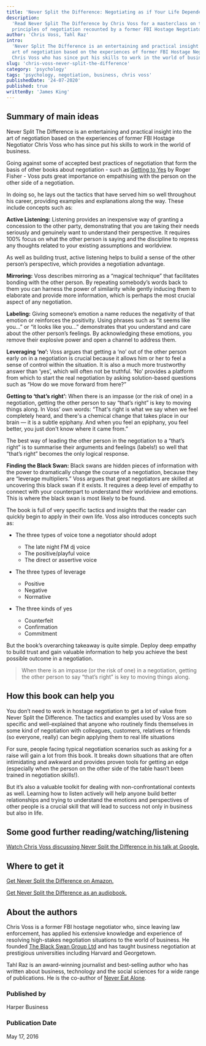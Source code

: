 ```yaml
---
title: 'Never Split the Difference: Negotiating as if Your Life Depended on It'
description:
  'Read Never Split The Difference by Chris Voss for a masterclass on the
  principles of negotiation recounted by a former FBI Hostage Negotiator'
author: 'Chris Voss, Tahl Raz'
intro:
  'Never Split The Difference is an entertaining and practical insight into the
  art of negotiation based on the experiences of former FBI Hostage Negotiator
  Chris Voss who has since put his skills to work in the world of business.'
slug: 'chris-voss-never-split-the-difference'
category: 'psychology'
tags: 'psychology, negotiation, business, chris voss'
publishedDate: '24-07-2020'
published: true
writtenBy: 'James King'
---
```


## Summary of main ideas

Never Split The Difference is an entertaining and practical insight into the art
of negotiation based on the experiences of former FBI Hostage Negotiator Chris
Voss who has since put his skills to work in the world of business.

Going against some of accepted best practices of negotiation that form the basis
of other books about negotiation - such as
[Getting to Yes](https://www.amazon.com/Getting-Yes-Negotiating-Agreement-Without/dp/0143118757/ref=as_li_ss_tl?dchild=1&keywords=getting+to+yes&qid=1598696918&s=books&sr=1-1&linkCode=ll1&tag=paperbacktrav-20&linkId=07c2d353b1c8e7bac6446d1c32dea060&language=en_US)
by Roger Fisher - Voss puts great importance on empathising with the person on
the other side of a negotiation.

In doing so, he lays out the tactics that have served him so well throughout his
career, providing examples and explanations along the way. These include
concepts such as:

**Active Listening:** Listening provides an inexpensive way of granting a
concession to the other party, demonstrating that you are taking their needs
seriously and genuinely want to understand their perspective. It requires 100%
focus on what the other person is saying and the discipline to repress any
thoughts related to your existing assumptions and worldview.

As well as building trust, active listening helps to build a sense of the other
person’s perspective, which provides a negotiation advantage.

**Mirroring:** Voss describes mirroring as a “magical technique” that
facilitates bonding with the other person. By repeating somebody’s words back to
them you can harness the power of similarity while gently inducing them to
elaborate and provide more information, which is perhaps the most crucial aspect
of any negotiation.

**Labeling:** Giving someone’s emotion a name reduces the negativity of that
emotion or reinforces the positivity. Using phrases such as “it seems like
you...” or “it looks like you...” demonstrates that you understand and care
about the other person’s feelings. By acknowledging these emotions, you remove
their explosive power and open a channel to address them.

**Leveraging ‘no’:** Voss argues that getting a ‘no’ out of the other person
early on in a negotiation is crucial because it allows him or her to feel a
sense of control within the situation. It is also a much more trustworthy answer
than ‘yes’, which will often not be truthful. ‘No’ provides a platform from
which to start the real negotiation by asking solution-based questions such as
“How do we move forward from here?”

**Getting to ‘that’s right’:** When there is an impasse (or the risk of one) in
a negotiation, getting the other person to say “that’s right” is key to moving
things along. In Voss’ own words: “That's right is what we say when we feel
completely heard, and there's a chemical change that takes place in our brain —
it is a subtle epiphany. And when you feel an epiphany, you feel better, you
just don't know where it came from.”

The best way of leading the other person in the negotiation to a “that’s right”
is to summarise their arguments and feelings (labels!) so well that “that’s
right” becomes the only logical response.

**Finding the Black Swan:** Black swans are hidden pieces of information with
the power to dramatically change the course of a negotiation, because they are
“leverage multipliers.” Voss argues that great negotiators are skilled at
uncovering this black swan if it exists. It requires a deep level of empathy to
connect with your counterpart to understand their worldview and emotions. This
is where the black swan is most likely to be found.

The book is full of very specific tactics and insights that the reader can
quickly begin to apply in their own life. Voss also introduces concepts such as:

- The three types of voice tone a negotiator should adopt

  - The late night FM dj voice
  - The positive/playful voice
  - The direct or assertive voice

- The three types of leverage

  - Positive
  - Negative
  - Normative

- The three kinds of yes
  - Counterfeit
  - Confirmation
  - Commitment

But the book’s overarching takeaway is quite simple. Deploy deep empathy to
build trust and gain valuable information to help you achieve the best possible
outcome in a negotiation.

> When there is an impasse (or the risk of one) in a negotiation, getting the
> other person to say “that’s right” is key to moving things along.

## How this book can help you

You don’t need to work in hostage negotiation to get a lot of value from Never
Split the Difference. The tactics and examples used by Voss are so specific and
well-explained that anyone who routinely finds themselves in some kind of
negotiation with colleagues, customers, relatives or friends (so everyone,
really) can begin applying them to real life situations

For sure, people facing typical negotiation scenarios such as asking for a raise
will gain a lot from this book. It breaks down situations that are often
intimidating and awkward and provides proven tools for getting an edge
(especially when the person on the other side of the table hasn’t been trained
in negotiation skills!).

But it’s also a valuable toolkit for dealing with non-confrontational contexts
as well. Learning how to listen actively will help anyone build better
relationships and trying to understand the emotions and perspectives of other
people is a crucial skill that will lead to success not only in business but
also in life.

## Some good further reading/watching/listening

[Watch Chris Voss discussing Never Split the Difference in his talk at Google.](https://www.youtube.com/watch?v=guZa7mQV1l0&list=PL1iIAT1Ag4inYWyvkGWoBbUFWMA89awaz&index=25)

## Where to get it

[Get Never Split the Difference on Amazon.](https://www.amazon.com/Never-Split-Difference-Negotiating-Depended/dp/0062407805/ref=as_li_ss_tl?crid=3RYS2XLAZS50E&dchild=1&keywords=never+split+the+difference&qid=1598696835&sprefix=never+,aps,261&sr=8-1&linkCode=ll1&tag=paperbacktrav-20&linkId=16252b5cba1013648a7c04fa34801526&language=en_US)

[Get Never Split the Difference as an audiobook.](https://www.amazon.com/Never-Split-Difference-audiobook/dp/B07T93LW94/ref=as_li_ss_tl?crid=3RYS2XLAZS50E&keywords=never+split+the+difference&qid=1598696887&sprefix=never+,aps,261&sr=8-1&linkCode=ll1&tag=paperbacktrav-20&linkId=3414be501e49243cfd833694deb7468d&language=en_US)

## About the authors

Chris Voss is a former FBI hostage negotiator who, since leaving law
enforcement, has applied his extensive knowledge and experience of resolving
high-stakes negotiation situations to the world of business. He founded
[The Black Swan Group Ltd](https://www.blackswanltd.com/home) and has taught
business negotiation at prestigious universities including Harvard and
Georgetown.

Tahl Raz is an award-winning journalist and best-selling author who has written
about business, technology and the social sciences for a wide range of
publications. He is the co-author of
[Never Eat Alone](https://www.amazon.com/Never-Eat-Alone-Expanded-Updated/dp/0385346654/ref=as_li_ss_tl?crid=1SYVDBI3LLVJ&dchild=1&keywords=never+eat+alone&qid=1598696950&s=books&sprefix=never+eat+al,stripbooks-intl-ship,242&sr=1-1&linkCode=ll1&tag=paperbacktrav-20&linkId=4e8faeabef29aba77bcdacbe0170953e&language=en_US).

### Published by

Harper Business

### Publication Date

May 17, 2016
